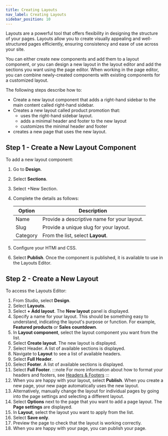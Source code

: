 ```yaml
---
title: Creating Layouts
nav_label: Creating Layouts
sidebar_position: 10
---
```


Layouts are a powerful tool that offers flexibility in designing the structure of your pages. Layouts allow you to create visually appealing and well-structured pages efficiently, ensuring consistency and ease of use across your site.

You can either create new components and add them to a layout component, or you can design a new layout in the layout editor and add the sections you want using the page editor. When working in the page editor, you can combine newly-created components with existing components for a customized layout.

The following steps describe how to:

- Create a new layout component that adds a right-hand sidebar to the main content called right-hand sidebar.
- Creates a new layout called product promotion that:
    - uses the right-hand sidebar layout.
    - adds a minimal header and footer to the new layout
    - customizes the minimal header and footer
-  creates a new page that uses the new layout.

## Step 1 - Create a New Layout Component

To add a new layout component:

1. Go to **Design**.
1. Select **Sections**.
1. Select +New Section.
1. Complete the details as follows:

    | Option | Description |
    | --- | --- |
    | Name | Provide a descriptive name for your layout. |
    | Slug | Provide a unique slug for your layout. |
    | Category | From the list, select **Layout**. |

1. Configure your HTMl and CSS.
1. Select **Publish**. Once the component is published, it is available to use in the Layouts Editor.

## Step 2 - Create a New Layout

To access the Layouts Editor:

1. From Studio, select **Design**.
1. Select **Layouts**.
1. Select **+ Add layout**. The **New layout** panel is displayed.
1. Specify a name for your layout. This should be something easy to understand, indicating the layout's purpose or function. For example, **Featured products** or **Sales countdown**.
1. In **Layout component**, select the layout component you want from the list.
1. Select **Create layout**. The new layout is displayed.
1. Select Header. A list of available sections is displayed.
1. Navigate to  **Layout** to see a list of available headers.
1. Select **Full Header**.
1. Select **Footer**. A list of available sections is displayed.
1. Select **Full Footer**.
    :::note
    For more information about how to format your headers and footers, see [Headers & Footers](/docs/studio/design/layouts/Header-and-Footer/Header-Formatting-Options)
    :::
1. When you are happy with your layout, select **Publish**. When you create a new page, your new page automatically uses the new layout.
1. Alternatively, manually change the layout for individual pages by going into the page settings and selecting a different layout.
1. Select **Options** next to the page that you want to add a page layout. The **Page settings** are displayed.
1. In **Layout**, select the layout you want to apply from the list.
1. Select **Save only**.
1. Preview the page to check that the layout is working correctly.
1. When you are happy with your page, you can publish your page.



